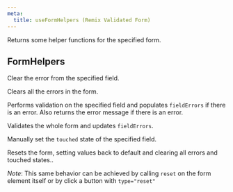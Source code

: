 ```yaml
---
meta:
  title: useFormHelpers (Remix Validated Form)
---
```



<PropHeader
  variant="h1"
  prop="useFormHelpers"
  type="(formId?: string) => FormHelpers"
/>

Returns some helper functions for the specified form.

## FormHelpers

<PropHeader
  prop="clearError"
  type="(fieldName: string) => void"
/>

Clear the error from the specified field.

<PropHeader prop="clearAllErrors" type="() => void" />

Clears all the errors in the form.

<PropHeader
  prop="validateField"
  type="(fieldName: string) => Promise<string | null>"
/>

Performs validation on the specified field and populates `fieldErrors` if there is an error.
Also returns the error message if there is an error.

<PropHeader prop="validate" type="() => void" />

Validates the whole form and updates `fieldErrors`.

<PropHeader
  prop="setFieldTouched"
  type="(fieldName: string, touched: boolean) => void"
/>

Manually set the `touched` state of the specified field.

<PropHeader prop="reset" type="() => void" />

Resets the form, setting values back to default
and clearing all errors and touched states..

_Note_: This same behavior can be achieved by calling `reset` on the form element itself
or by click a button with `type="reset"`
